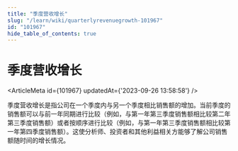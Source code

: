 ```yaml
---
title: "季度营收增长"
slug: "/learn/wiki/quarterlyrevenuegrowth-101967"
id: "101967"
hide_table_of_contents: true
---
```



# 季度营收增长

<ArticleMeta id={101967} updatedAt={'2023-09-26 13:58:58'} />
<div className='border-solid border-b border-t-0 my-4 border-[var(--ifm-color-gray-300)]' />

季度营收增长是指公司在一个季度内与另一个季度相比销售额的增加。当前季度的销售额可以与前一年同期进行比较（例如，与第一年第三季度销售额相比较第二年第三季度销售额）或者按顺序进行比较（例如，与第一年第三季度销售额相比较第一年第四季度销售额）。这使分析师、投资者和其他利益相关方能够了解公司销售额随时间的增长情况。
